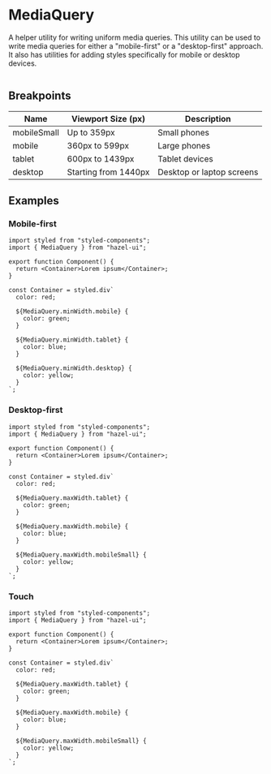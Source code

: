

<Meta title="Foundation/MediaQuery" component={MediaQuery} />

# MediaQuery

A helper utility for writing uniform media queries. This utility can be used to
write media queries for either a "mobile-first" or a "desktop-first" approach. It
also has utilities for adding styles specifically for mobile or desktop devices.

![]()

## Breakpoints

| Name        | Viewport Size (px)   | Description               |
| ----------- | -------------------- | ------------------------- |
| mobileSmall | Up to 359px          | Small phones              |
| mobile      | 360px to 599px       | Large phones              |
| tablet      | 600px to 1439px      | Tablet devices            |
| desktop     | Starting from 1440px | Desktop or laptop screens |

## Examples

[]()

### Mobile-first

```tsx
import styled from "styled-components";
import { MediaQuery } from "hazel-ui";

export function Component() {
  return <Container>Lorem ipsum</Container>;
}

const Container = styled.div`
  color: red;

  ${MediaQuery.minWidth.mobile} {
    color: green;
  }

  ${MediaQuery.minWidth.tablet} {
    color: blue;
  }

  ${MediaQuery.minWidth.desktop} {
    color: yellow;
  }
`;
```

<EgMobileFirst />

### Desktop-first

```tsx
import styled from "styled-components";
import { MediaQuery } from "hazel-ui";

export function Component() {
  return <Container>Lorem ipsum</Container>;
}

const Container = styled.div`
  color: red;

  ${MediaQuery.maxWidth.tablet} {
    color: green;
  }

  ${MediaQuery.maxWidth.mobile} {
    color: blue;
  }

  ${MediaQuery.maxWidth.mobileSmall} {
    color: yellow;
  }
`;
```

<EgDesktopFirst />

### Touch

```tsx
import styled from "styled-components";
import { MediaQuery } from "hazel-ui";

export function Component() {
  return <Container>Lorem ipsum</Container>;
}

const Container = styled.div`
  color: red;

  ${MediaQuery.maxWidth.tablet} {
    color: green;
  }

  ${MediaQuery.maxWidth.mobile} {
    color: blue;
  }

  ${MediaQuery.maxWidth.mobileSmall} {
    color: yellow;
  }
`;
```

<EgTouch />
